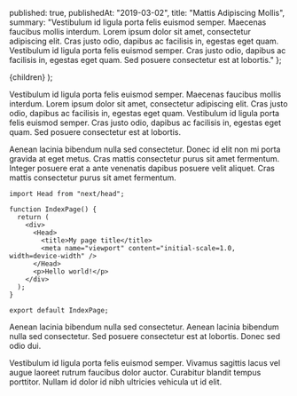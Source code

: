 
  published: true,
  publishedAt: "2019-03-02",
  title: "Mattis Adipiscing Mollis",
  summary:
    "Vestibulum id ligula porta felis euismod semper. Maecenas faucibus mollis interdum. Lorem ipsum dolor sit amet, consectetur adipiscing elit. Cras justo odio, dapibus ac facilisis in, egestas eget quam. Vestibulum id ligula porta felis euismod semper. Cras justo odio, dapibus ac facilisis in, egestas eget quam. Sed posuere consectetur est at lobortis."
};

  <BlogPost path={url.pathname} meta={meta}>
    {children}
  </BlogPost>
);

Vestibulum id ligula porta felis euismod semper. Maecenas faucibus mollis interdum. Lorem ipsum dolor sit amet, consectetur adipiscing elit. Cras justo odio, dapibus ac facilisis in, egestas eget quam. Vestibulum id ligula porta felis euismod semper. Cras justo odio, dapibus ac facilisis in, egestas eget quam. Sed posuere consectetur est at lobortis.

Aenean lacinia bibendum nulla sed consectetur. Donec id elit non mi porta gravida at eget metus. Cras mattis consectetur purus sit amet fermentum. Integer posuere erat a ante venenatis dapibus posuere velit aliquet. Cras mattis consectetur purus sit amet fermentum.

```jsx{1,4,6}
import Head from "next/head";

function IndexPage() {
  return (
    <div>
      <Head>
        <title>My page title</title>
        <meta name="viewport" content="initial-scale=1.0, width=device-width" />
      </Head>
      <p>Hello world!</p>
    </div>
  );
}

export default IndexPage;
```

Aenean lacinia bibendum nulla sed consectetur. Aenean lacinia bibendum nulla sed consectetur. Sed posuere consectetur est at lobortis. Donec sed odio dui.

Vestibulum id ligula porta felis euismod semper. Vivamus sagittis lacus vel augue laoreet rutrum faucibus dolor auctor. Curabitur blandit tempus porttitor. Nullam id dolor id nibh ultricies vehicula ut id elit.
